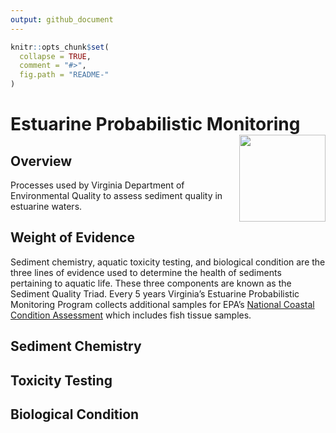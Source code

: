 ```yaml
---
output: github_document
---
```

<!-- README.md is generated from README.Rmd. Please edit that file -->

```r
knitr::opts_chunk$set(
  collapse = TRUE,
  comment = "#>",
  fig.path = "README-"
)
```

# Estuarine Probabilistic Monitoring <a href='https://www.deq.virginia.gov/Programs/Water/WaterQualityInformationTMDLs/WaterQualityMonitoring/ProbabilisticMonitoring.aspx'><img src='figures/ProbMon.png' align="right" height="138.5" /></a>


## Overview

Processes used by Virginia Department of Environmental Quality to assess sediment quality in estuarine waters. 


## Weight of Evidence

Sediment chemistry, aquatic toxicity testing, and biological condition are the three lines of evidence used to determine the health of sediments pertaining to aquatic life. These three components are known as the Sediment Quality Triad. Every 5 years Virginia's Estuarine Probabilistic Monitoring Program collects additional samples for EPA's [National Coastal Condition Assessment](https://www.epa.gov/national-aquatic-resource-surveys/ncca) which includes fish tissue samples. 


## Sediment Chemistry

## Toxicity Testing

## Biological Condition
